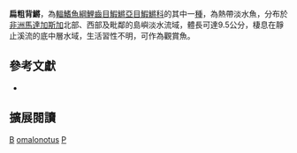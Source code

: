{{Speciesbox 
| taxon = Pachypanchax omalonotus
| image = Pachypanchax omalonotus 01.jpg
| status = LC
| status_system = IUCN3.1
| authority =  [[Duméril|Duméril]], 1861
| synonyms = *''Poecilia omalonota, Duméril, 1861''
*''Aplocheilus omalonotus, Duméril, 1861''
*''Aplocheilus homalonotus, Duméril, 1861''
*''Epiplatys homalonotus, Duméril, 1861''
*''Haplochilus homalonotus, Duméril, 1861''
*''Pachypanchax homalonotus, Duméril, 1861''
*''Pachypanchax homolonotus, Duméril, 1861''
*''Panchax homalonotus, Duméril, 1861''
}}
'''扁粗背鱂'''，為[[輻鰭魚綱|輻鰭魚綱]][[鯉齒目|鯉齒目]][[鰕鱂亞目|鰕鱂亞目]][[鰕鱂科|鰕鱂科]]的其中一[[種|種]]，為熱帶淡水魚，分布於[[非洲|非洲]][[馬達加斯加|馬達加斯加]]北部、西部及毗鄰的島嶼淡水流域，體長可達9.5公分，棲息在靜止溪流的底中層水域，生活習性不明，可作為觀賞魚。

== 參考文獻 ==
*{{FishBase_species|genus=Pachypanchax|species=omalonotus|year=2014|month=7}}

== 擴展閱讀 ==
{{refbegin}}
{{wikispecies-inline|Pachypanchax omalonotus|扁粗背鱂}}
{{refend}}
{{Taxonbar|from=Q1883132}}

[[Category:觀賞魚|B]]
[[Category:粗背鱂屬|omalonotus]]
[[Category:1861年描述的鱼类|P]]